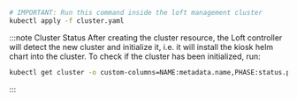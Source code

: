 ```bash
# IMPORTANT: Run this command inside the loft management cluster
kubectl apply -f cluster.yaml
```

:::note Cluster Status
After creating the cluster resource, the Loft controller will detect the new cluster and initialize it, i.e. it will install the kiosk helm chart into the cluster. To check if the cluster has been initialized, run:
```bash
kubectl get cluster -o custom-columns=NAME:metadata.name,PHASE:status.phase
```
:::
